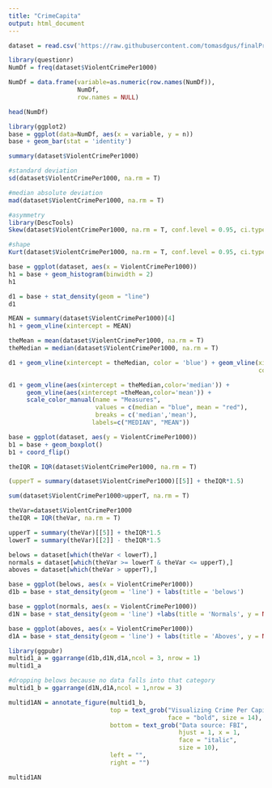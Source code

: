 ```yaml
---
title: "CrimeCapita"
output: html_document
---
```


```r
dataset = read.csv('https://raw.githubusercontent.com/tomasdgus/finalProject2020/master/543GroupDataSet.csv')
```

```r
library(questionr)
NumDf = freq(dataset$ViolentCrimePer1000)

NumDf = data.frame(variable=as.numeric(row.names(NumDf)),
                   NumDf,
                   row.names = NULL)
```

```r
head(NumDf)
```

```r
library(ggplot2)
base = ggplot(data=NumDf, aes(x = variable, y = n))
base + geom_bar(stat = 'identity')
```

```r
summary(dataset$ViolentCrimePer1000)
```

```r
#standard deviation
sd(dataset$ViolentCrimePer1000, na.rm = T)
```

```r
#median absolute deviation
mad(dataset$ViolentCrimePer1000, na.rm = T)
```

```r
#asymmetry
library(DescTools)
Skew(dataset$ViolentCrimePer1000, na.rm = T, conf.level = 0.95, ci.type = "bca", R = 3000)
```


```r
#shape
Kurt(dataset$ViolentCrimePer1000, na.rm = T, conf.level = 0.95, ci.type = "bca", R=3000)
```

```r
base = ggplot(dataset, aes(x = ViolentCrimePer1000))
h1 = base + geom_histogram(binwidth = 2)
h1

d1 = base + stat_density(geom = "line")
d1
```

```r
MEAN = summary(dataset$ViolentCrimePer1000)[4]
h1 + geom_vline(xintercept = MEAN)
```

```r
theMean = mean(dataset$ViolentCrimePer1000, na.rm = T)
theMedian = median(dataset$ViolentCrimePer1000, na.rm = T)

d1 + geom_vline(xintercept = theMedian, color = 'blue') + geom_vline(xintercept = theMean,
                                                                     color = 'red')
```

```r
d1 + geom_vline(aes(xintercept = theMedian,color='median')) +
     geom_vline(aes(xintercept =theMean,color='mean')) +
     scale_color_manual(name = "Measures",
                        values = c(median = "blue", mean = "red"),
                        breaks = c('median','mean'),
                       labels=c("MEDIAN", "MEAN"))
```

```r
base = ggplot(dataset, aes(y = ViolentCrimePer1000))
b1 = base + geom_boxplot()
b1 + coord_flip()
```

```r
theIQR = IQR(dataset$ViolentCrimePer1000, na.rm = T)
```

```r
(upperT = summary(dataset$ViolentCrimePer1000)[[5]] + theIQR*1.5)
```

```r
sum(dataset$ViolentCrimePer1000>upperT, na.rm = T)
```

```r
theVar=dataset$ViolentCrimePer1000
theIQR = IQR(theVar, na.rm = T)

upperT = summary(theVar)[[5]] + theIQR*1.5
lowerT = summary(theVar)[[2]] - theIQR*1.5

belows = dataset[which(theVar < lowerT),]
normals = dataset[which(theVar >= lowerT & theVar <= upperT),]
aboves = dataset[which(theVar > upperT),]

```

```r
base = ggplot(belows, aes(x = ViolentCrimePer1000))
d1b = base + stat_density(geom = 'line') + labs(title = 'belows')

base = ggplot(normals, aes(x = ViolentCrimePer1000))
d1N = base + stat_density(geom = 'line') +labs(title = 'Normals', y = NULL)

base = ggplot(aboves, aes(x = ViolentCrimePer1000))
d1A = base + stat_density(geom = 'line') + labs(title = 'Aboves', y = NULL)
```

```r
library(ggpubr)
multid1_a = ggarrange(d1b,d1N,d1A,ncol = 3, nrow = 1)
multid1_a
```

```r
#dropping belows because no data falls into that category
multid1_b = ggarrange(d1N,d1A,ncol = 1,nrow = 3)

multid1AN = annotate_figure(multid1_b,
                            top = text_grob("Visualizing Crime Per Capita Distribution",
                                            face = "bold", size = 14),
                            bottom = text_grob("Data source: FBI", 
                                               hjust = 1, x = 1,
                                               face = "italic", 
                                               size = 10),
                            left = "",
                            right = "")

multid1AN
```